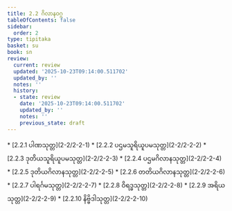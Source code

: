 ```yaml
---
title: 2.2 ဂိလာနဝဂ္ဂ
tableOfContents: false
sidebar:
  order: 2
type: tipitaka
basket: su
book: sn
review:
  current: review
  updated: '2025-10-23T09:14:00.511702'
  updated_by: ''
  notes: ''
  history:
  - state: review
    date: '2025-10-23T09:14:00.511702'
    updated_by: ''
    notes: ''
    previous_state: draft
---
```



<ReviewStatus review={frontmatter.review} showDetails={true} />

<HypothesisAnnotation frontmatter={frontmatter} />

<DynamicBreadcrumb />



<TableOfContents book="sn" section="2.2">
* [2.2.1 ပါဏသုတ္တ](2-2/2-2-1)
* [2.2.2 ပဌမသူရိယူပမသုတ္တ](2-2/2-2-2)
* [2.2.3 ဒုတိယသူရိယူပမသုတ္တ](2-2/2-2-3)
* [2.2.4 ပဌမဂိလာနသုတ္တ](2-2/2-2-4)
* [2.2.5 ဒုတိယဂိလာနသုတ္တ](2-2/2-2-5)
* [2.2.6 တတိယဂိလာနသုတ္တ](2-2/2-2-6)
* [2.2.7 ပါရင်္ဂမသုတ္တ](2-2/2-2-7)
* [2.2.8 ဝိရဒ္ဓသုတ္တ](2-2/2-2-8)
* [2.2.9 အရိယသုတ္တ](2-2/2-2-9)
* [2.2.10 နိဗ္ဗိဒါသုတ္တ](2-2/2-2-10)
</TableOfContents>